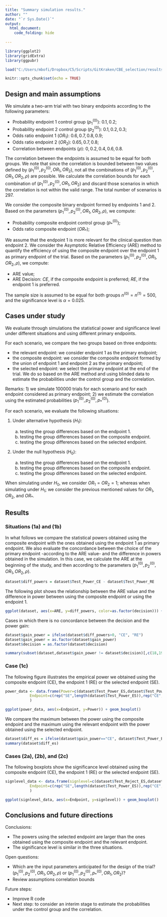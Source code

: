 ```yaml
---
title: "Summary simulation results."
author: ""
date: "`r Sys.Date()`"
output: 
  html_document:
    code_folding: hide
    
---
```


```r
library(ggplot2)
library(gridExtra)
library(ggpubr)

load("C:/Users/mbofi/Dropbox/C5/Scripts/GitKraken/CBE_selection/results/results_decision_H0.RData")

knitr::opts_chunk$set(echo = TRUE) 
```

## Design and main assumptions

We simulate a two-arm trial with two binary endpoints according to the following parameters:

  - Probability endpoint 1 control group ($p_1^{(0)}$): $0.1, 0.2$;
  - Probability endpoint 2 control group ($p_2^{(0)}$): $0.1, 0.2, 0.3$;
  - Odds ratio endpoint 1 ($OR_1$): $0.6, 0.7, 0.8, 0.9$;
  - Odds ratio endpoint 2 ($OR_2$): $0.65, 0.7, 0.8$;
  - Correlation between endpoints ($\rho$): $0, 0.2, 0.4, 0.6, 0.8$.  

The correlation between the endpoints is assumed to be equal for both groups. We note that since the correlation is bounded between two values defined by ($p_1^{(0)},p_2^{(0)},OR_1,OR_2$), not all the combinations of  ($p_1^{(0)},p_2^{(0)},OR_1,OR_2,\rho$)  are possible. We calculate the correlation bounds for each combination of ($p_1^{(0)},p_2^{(0)},OR_1,OR_2$) and discard those scenarios in which the correlation is not within the valid range. The total number of scenarios is $297$.

We consider the composite binary endpoint formed by endpoints 1 and 2. 
Based on the parameters ($p_1^{(0)},p_2^{(0)},OR_1,OR_2,\rho$), we compute:

  - Probability composite endpoint control group ($p_*^{(0)}$);
  - Odds ratio composite endpoint ($OR_*$);
  
  
We assume that the endpoint 1 is more relevant for the clinical question than endpoint 2.
We consider the Asymptotic Relative Efficiency (ARE) method to quantify the efficiency of using the composite endpoint over the endpoint 1 as primary endpoint of the trial. Based on the parameters ($p_1^{(0)},p_2^{(0)},OR_1,OR_2,\rho$), we compute:

  - ARE value;
  - ARE Decision: *CE*, if the composite endpoint is preferred; *RE*, if the endpoint 1 is preferred.

The sample size is assumed to be equal for both groups $n^{(0)} = n^{(1)} = 500$, and the  significance level is 
$\alpha=0.025$.

## Cases under study

We evaluate through simulations the statistical power and significance level under different situations and using different primary endpoints.

For each scenario, we compare the two groups based on three endpoints:

  - the relevant endpoint: we consider endpoint 1 as the primary endpoint;
  - the composite endpoint: we consider the composite endpoint formed by the union of endpoint 1 and endpoint 2 as the primary endpoint;
  - the selected endpoint: we select the primary endpoint at the end of the trial. We do so based on the ARE method and using blinded data to estimate the probabilities under the control group and the correlation. 
  
Remarks: 
1) we simulate $100000$ trials for each scenario and for each endpoint considered as primary endpoint; 
2) we estimate the correlation using the estimated probabilities ($p_1^{(0)},p_2^{(0)},p_*^{(0)}$).
<!-- under the control group.   -->

For each scenario, we evaluate the following situations:

  1. Under alternative hypothesis ($H_1$):
  
      a. testing the group differences based on the endpoint 1.
      b. testing the group differences based on the composite endpoint.
      <!-- c. we select the primary endpoint at the end of the trial. We do so using the ARE method and using blinded data to estimate the probabilities under the control group and the correlation. -->
      c. testing the group differences based on the selected endpoint.
  
  2. Under the null hypothesis ($H_0$): 
  
      a. testing the group differences based on the endpoint 1.
      b. testing the group differences based on the composite endpoint.
      <!-- c. we select the primary endpoint at the end of the trial. We do so using the ARE method and using blinded data to estimate the probabilities under the control group and the correlation. -->
      c. testing the group differences based on the selected endpoint.

<!-- In the following situations, we select the primary endpoint at the end of the trial. We do so using the ARE method and using blinded data to estimate the probabilities under the control group and the correlation. -->

  <!-- 3. Under the null hypothesis ($H_0$) and:  -->

  <!--       a. testing the group differences based on the endpoint chosen using the ARE method (and based on blinded data) -->

  <!-- 4. Under the null hypothesis ($H_0$) and:  -->

  <!--       a. testing the group differences based on the endpoint chosen using the ARE method (and based on blinded data) -->


When simulating under $H_0$, we consider $OR_1=OR_2=1$; whereas when simulating under $H_1$; we consider the previous mentioned values for $OR_1$, $OR_2$, and $OR_*$.

## Results

### Situations (1a) and (1b)

In what follows we compare the statistical powers obtained using the composite endpoint with the ones obtained using the endpoint 1 as  primary endpoint. We also evaluate the concordance between the choice of the primary endpoint
<!-- decision between using the composite endpoint or the endpoint 1  -->
-according to the ARE value- and the difference in powers obtained in the simulation.  In this case, we calculate the ARE at the beginning of the study, and then according to the parameters ($p_1^{(0)},p_2^{(0)},OR_1,OR_2,\rho$).

```r
dataset$diff_powers = dataset$Test_Power_CE - dataset$Test_Power_RE 
```

The following plot shows the relationship between the ARE value and the difference in power between using the composite endpoint or using the endpoint 1. 
```r
ggplot(dataset, aes(x=ARE, y=diff_powers, color=as.factor(decision))) + geom_point(size=2) + labs(y = "Difference in power (Power CE - Power RE)", x="ARE", color="Decision")
```

Cases in which there is no concordance between the decision and the power gain: 
```r
dataset$gain_power = ifelse(dataset$diff_powers>0, "CE", "RE")
dataset$gain_power = as.factor(dataset$gain_power)
dataset$decision = as.factor(dataset$decision)

summary(subset(dataset,dataset$gain_power != dataset$decision)[,c(18,19,20,21,26)])
```

### Case (1c) 

The following figure illustrates the empirical power we obtained using the composite endpoint (CE), the endpoint 1 (RE) or the selected endpoint (SE). 
```r
power_data <- data.frame(Power=c(dataset$Test_Power_ES,dataset$Test_Power_CE,dataset$Test_Power_RE),
           Endpoint=c(rep("SE",length(dataset$Test_Power_ES)),rep("CE",length(dataset$Test_Power_CE)),rep("RE",length(dataset$Test_Power_RE)))
           )

ggplot(power_data, aes(x=Endpoint, y=Power)) + geom_boxplot() 
```

We compare the maximum between the power using the composite endpoint and the maximum using the relevant endpoint with the power obtained using the selected endpoint.

```r

dataset$diff_es = ifelse(dataset$gain_power=="CE", dataset$Test_Power_ES-dataset$Test_Power_CE,dataset$Test_Power_ES-dataset$Test_Power_RE)
summary(dataset$diff_es)
```



### Cases (2a), (2b), and (2c) 


The following boxplots show the significance level obtained using the composite endpoint (CE), the endpoint 1 (RE) or the selected endpoint (SE). 
```r
signlevel_data <- data.frame(signlevel=c(dataset$Test_Reject_ES,dataset$Test_Reject_CE,dataset$Test_Reject_RE),
           Endpoint=c(rep("SE",length(dataset$Test_Power_ES)),rep("CE",length(dataset$Test_Power_CE)),rep("RE",length(dataset$Test_Power_RE)))
           )

ggplot(signlevel_data, aes(x=Endpoint, y=signlevel)) + geom_boxplot()
```



## Conclusions and future directions

Conclusions:

  - The powers using the selected endpoint are larger than the ones obtained using the composite endpoint and the relevant endpoint.
  - The significance level is similar in the three situations.

Open questions:

  - Which are the input parameters anticipated for the design of the trial? ($p_1^{(0)},p_2^{(0)},OR_1,OR_2,\rho$) or ($p_1^{(0)},p_2^{(0)},p_*^{(0)},OR_1,OR_2$)?
  - Review assumptions correlation bounds

Future steps: 

  - Improve R code
  - Next step: to consider an interim stage to estimate the probabilities under the control group and the correlation.


<!-- ## Additional figures -->

<!-- For each scenario, we plot how the difference in power behaves according to the correlation. -->
<!-- ```{r} -->
<!-- p <- list() -->
<!-- for(i in 1:max(dataset$scenario)){  -->
<!--   sub=subset(dataset,dataset$scenario==i) -->
<!--   p[[i]] <-ggplot(sub, aes(x=corr, y=diff_powers, color=as.factor(decision)))  + -->
<!--     geom_point(size=2) + labs(y = "Power difference", x="Correlation", color="Decision") + coord_cartesian(ylim = c(-0.25, 0.75)) -->
<!-- }  -->
<!-- marrangeGrob(p,ncol=2,nrow=2)  -->
<!-- ``` -->


